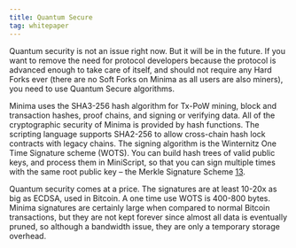 ```yaml
---
title: Quantum Secure
tag: whitepaper
---
```


Quantum security is not an issue right now. But it will be in the future. If you want to remove the need for protocol developers because the protocol is advanced enough to take care of itself, and should not require any Hard Forks ever (there are no Soft Forks on Minima as all users are also miners), you need to use Quantum Secure algorithms.

Minima uses the SHA3-256 hash algorithm for Tx-PoW mining, block and transaction hashes, proof chains, and signing or verifying data. All of the cryptographic security of Minima is provided by hash functions. The scripting language supports SHA2-256 to allow cross-chain hash lock contracts with legacy chains. The signing algorithm is the Winternitz One Time Signature scheme (WOTS). You can build hash trees of valid public keys, and process them in MiniScript, so that you can sign multiple times with the same root public key – the Merkle Signature Scheme [13](/docs/core/minimawhitepaper/specialthanksto).

Quantum security comes at a price. The signatures are at least 10-20x as big as ECDSA, used in Bitcoin. A one time use WOTS is 400-800 bytes. Minima signatures are certainly large when compared to normal Bitcoin transactions, but they are not kept forever since almost all data is eventually pruned, so although a bandwidth issue, they are only a temporary storage overhead.




